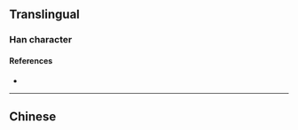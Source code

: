 {{character info/new}}
{{also|摻}}
==Translingual==

===Han character===
{{Han char|rn=64|rad=手|as=08|sn=11|four=|canj=QIKH|ids=⿰扌参}}

====References====
* {{Han ref|kx=0440.181|hdz=31909.060|uh=63BA|ud=25530}}

----

==Chinese==
{{zh-see|摻}}